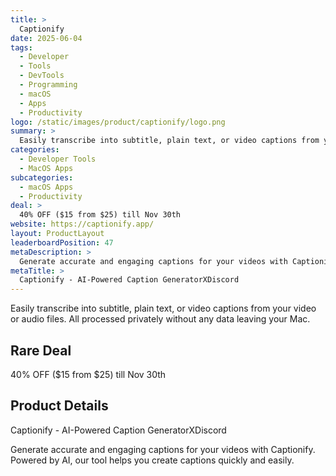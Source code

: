 ```yaml
---
title: >
  Captionify
date: 2025-06-04
tags:
  - Developer
  - Tools
  - DevTools
  - Programming
  - macOS
  - Apps
  - Productivity
logo: /static/images/product/captionify/logo.png
summary: >
  Easily transcribe into subtitle, plain text, or video captions from your video or audio files. All processed privately without any data leaving your Mac.
categories:
  - Developer Tools
  - MacOS Apps
subcategories:
  - macOS Apps
  - Productivity
deal: >
  40% OFF ($15 from $25) till Nov 30th
website: https://captionify.app/
layout: ProductLayout
leaderboardPosition: 47
metaDescription: >
  Generate accurate and engaging captions for your videos with Captionify. Powered by AI, our tool helps you create captions quickly and easily.
metaTitle: >
  Captionify - AI-Powered Caption GeneratorXDiscord
---
```

Easily transcribe into subtitle, plain text, or video captions from your video or audio files. All processed privately without any data leaving your Mac.

## Rare Deal

40% OFF ($15 from $25) till Nov 30th

## Product Details

Captionify - AI-Powered Caption GeneratorXDiscord

Generate accurate and engaging captions for your videos with Captionify. Powered by AI, our tool helps you create captions quickly and easily.
